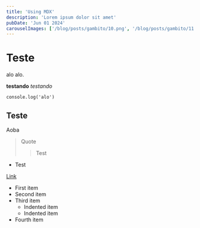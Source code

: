 ```yaml
---
title: 'Using MDX'
description: 'Lorem ipsum dolor sit amet'
pubDate: 'Jun 01 2024'
carouselImages: ['/blog/posts/gambito/10.png', '/blog/posts/gambito/11.png', '/blog/posts/gambito/17.png', '/blog/posts/gambito/18.png']
---
```


# Teste

alo alo.

__testando__
*testando*

```
console.log('alo')
```

## Teste

Aoba

> Quote
>
>> Test

- Test

[Link](https://google.com)

- First item
- Second item
- Third item
    - Indented item
    - Indented item
- Fourth item